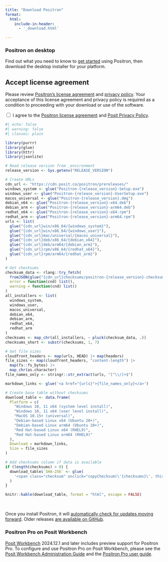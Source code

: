 ```yaml
---
title: "Download Positron"
format:
  html:
    include-in-header:
      - '_download.html'

---
```


### Positron on desktop

Find out what you need to know to [get started](start.qmd) using Positron, then download the desktop installer for your platform.

::: callout-important
## Accept license agreement

Please review [Positron's license agreement](licensing.qmd) and [privacy policy](https://posit.co/about/privacy-policy/). Your acceptance of this license agreement and privacy policy is required as a condition to proceeding with your download or use of the software.

<div id="privacy-policy-agreement">
  <input type="checkbox" id="privacy-checkbox" onclick="updatePrivacy(this)">
  <label>I agree to the [Positron license agreement](licensing.qmd) and [Posit Privacy Policy](https://posit.co/about/privacy-policy/).</label>
</div>
:::


```r
#| echo: false
#| warning: false
#| classes: plain

library(purrr)
library(glue)
library(httr)
library(jsonlite)

# Read release version from _environment
release_version <- Sys.getenv("RELEASE_VERSION")

# Create URLs
cdn_url <- "https://cdn.posit.co/positron/prereleases/"
windows_system <- glue("Positron-{release_version}-Setup.exe")
windows_user <- glue("Positron-{release_version}-UserSetup.exe")
macos_universal <- glue("Positron-{release_version}.dmg")
debian_x64 <- glue("Positron-{release_version}-x64.deb")
debian_arm <- glue("Positron-{release_version}-arm64.deb")
redhat_x64 <- glue("Positron-{release_version}-x64.rpm")
redhat_arm <- glue("Positron-{release_version}-arm64.rpm")
urls <- list(
  glue("{cdn_url}win/x86_64/{windows_system}"),
  glue("{cdn_url}win/x86_64/{windows_user}"),
  glue("{cdn_url}mac/universal/{macos_universal}"),
  glue("{cdn_url}deb/x86_64/{debian_x64}"),
  glue("{cdn_url}deb/arm64/{debian_arm}"),
  glue("{cdn_url}rpm/x86_64/{redhat_x64}"),
  glue("{cdn_url}rpm/arm64/{redhat_arm}")
)

# Get checksums
checksum_data <- rlang::try_fetch(
  fromJSON(glue("{cdn_url}checksums/positron-{release_version}-checksums.json")), 
  error = function(cnd) list(),
  warning = function(cnd) list()
)
all_installers <- list(
  windows_system,
  windows_user,
  macos_universal,
  debian_x64,
  debian_arm,
  redhat_x64,
  redhat_arm
)
checksums <- map_chr(all_installers, ~ pluck(checksum_data, .))
checksums_short <- substr(checksums, 1, 7)

# Get file sizes
cloudfront_headers <- map(urls, HEAD) |> map(headers)
file_sizes <- map(cloudfront_headers, "content-length") |>
  map(fs::fs_bytes) |>
  map_chr(as.character)
file_names_only <- stringr::str_extract(urls, "[^\\/]+$")

markdown_links <- glue('<a href="{urls}">{file_names_only}</a>')

# Create base table without checksums
download_table <- data.frame(
  Platform = c(
    "Windows 10, 11 x64 (system level install)",
    "Windows 10, 11 x64 (user level install)",
    "MacOS 10.15+ (universal)",
    "Debian-based Linux x64 (Ubuntu 20+)",
    "Debian-based Linux arm64 (Ubuntu 20+)",
    "Red Hat-based Linux x64 (RHEL9)",
    "Red Hat-based Linux arm64 (RHEL9)"
  ),
  Download = markdown_links,
  Size = file_sizes
)

# Add checksums column if data is available
if (length(checksums) > 0) {
  download_table$`SHA-256` <- glue(
    '<span class="checksum" onclick="copyChecksum(\'{checksums}\', this)" title="Click to copy full checksum">{checksums_short}</span>'
  )
}

knitr::kable(download_table, format = "html", escape = FALSE)
```
<br>

Once you install Positron, it will [automatically check for updates moving forward](updating.qmd). Older releases [are available on GitHub](https://github.com/posit-dev/positron/releases).

### Positron Pro on Posit Workbench

[Posit Workbench](https://posit.co/products/enterprise/workbench/) 2024.12.1 and later includes preview support for Positron Pro. To configure and use Positron Pro on Posit Workbench, please see the [Posit Workbench Administration Guide](https://docs.posit.co/ide/server-pro/positron_sessions/) and the [Positron Pro user guide](https://docs.posit.co/ide/server-pro/user/positron/getting-started/).

